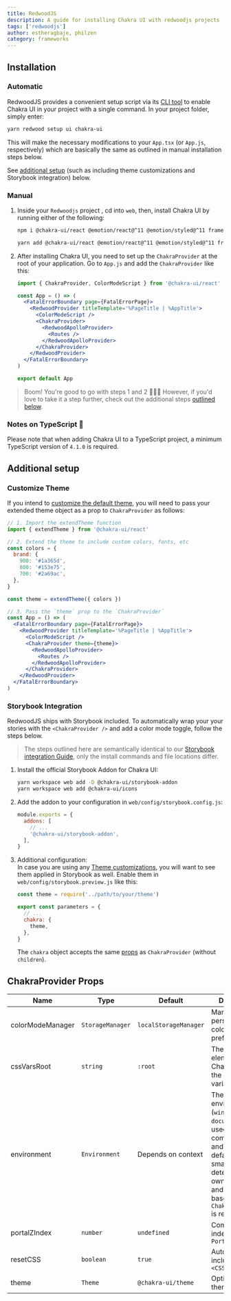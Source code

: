 ```yaml
---
title: RedwoodJS
description: A guide for installing Chakra UI with redwoodjs projects
tags: ['redwoodjs']
author: estheragbaje, philzen
category: frameworks
---
```


## Installation

### Automatic

RedwoodJS provides a convenient setup script via its
[CLI tool](https://redwoodjs.com/docs/cli-commands#setup-ui) to enable Chakra UI
in your project with a single command. In your project folder, simply enter:

```bash
yarn redwood setup ui chakra-ui
```

This will make the necessary modifications to your `App.tsx` (or `App.js`,
respectively) which are basically the same as outlined in manual installation
steps below.

See [additional setup](#additional-setup) (such as including theme
customizations and Storybook integration) below.

### Manual

1. Inside your `Redwoodjs` project , cd into `web`, then, install Chakra UI by
   running either of the following:

   ```bash
   npm i @chakra-ui/react @emotion/react@^11 @emotion/styled@^11 framer-motion@^6
   ```

   ```bash
   yarn add @chakra-ui/react @emotion/react@^11 @emotion/styled@^11 framer-motion@^6
   ```

2. After installing Chakra UI, you need to set up the `ChakraProvider` at the
   root of your application. Go to `App.js` and add the `ChakraProvider` like
   this:

   ```jsx live=false
   import { ChakraProvider, ColorModeScript } from '@chakra-ui/react'

   const App = () => (
     <FatalErrorBoundary page={FatalErrorPage}>
       <RedwoodProvider titleTemplate='%PageTitle | %AppTitle'>
         <ColorModeScript />
         <ChakraProvider>
           <RedwoodApolloProvider>
             <Routes />
           </RedwoodApolloProvider>
         </ChakraProvider>
       </RedwoodProvider>
     </FatalErrorBoundary>
   )

   export default App
   ```

> Boom! You're good to go with steps 1 and 2 🚀🚀🚀 However, if you'd love to
> take it a step further, check out the additional steps
> [outlined below](#additional-setup).

### Notes on TypeScript 🚨

Please note that when adding Chakra UI to a TypeScript project, a minimum
TypeScript version of `4.1.0` is required.

## Additional setup

### Customize Theme

If you intend to
[customize the default theme](/docs/styled-system/customize-theme), you will
need to pass your extended theme object as a prop to `ChakraProvider` as
follows:

```jsx live=false
// 1. Import the extendTheme function
import { extendTheme } from '@chakra-ui/react'

// 2. Extend the theme to include custom colors, fonts, etc
const colors = {
  brand: {
    900: '#1a365d',
    800: '#153e75',
    700: '#2a69ac',
  },
}

const theme = extendTheme({ colors })

// 3. Pass the `theme` prop to the `ChakraProvider`
const App = () => (
  <FatalErrorBoundary page={FatalErrorPage}>
    <RedwoodProvider titleTemplate='%PageTitle | %AppTitle'>
      <ColorModeScript />
      <ChakraProvider theme={theme}>
        <RedwoodApolloProvider>
          <Routes />
        </RedwoodApolloProvider>
      </ChakraProvider>
    </RedwoodProvider>
  </FatalErrorBoundary>
)
```

### Storybook Integration

RedwoodJS ships with Storybook included. To automatically wrap your your stories
with the `<ChakraProvider />` and add a color mode toggle, follow the steps
below.

> The steps outlined here are semantically identical to our
> [Storybook integration Guide](/getting-started/with-storybook), only the
> install commands and file locations differ.

1. Install the official Storybook Addon for Chakra UI:
   ```bash
   yarn workspace web add -D @chakra-ui/storybook-addon
   yarn workspace web add @chakra-ui/icons
   ```
2. Add the addon to your configuration in `web/config/storybook.config.js`:

   ```js
   module.exports = {
     addons: [
       // ...
       '@chakra-ui/storybook-addon',
     ],
   }
   ```

3. Additional configuration:  
    In case you are using any [Theme customizations](/docs/styled-system/customize-theme),
   you will want to see them applied in Storybook as well. Enable them in `web/config/storybook.preview.js`
   like this:

   ```js
   const theme = require('../path/to/your/theme')

   export const parameters = {
     // ...
     chakra: {
       theme,
     },
   }
   ```

   The `chakra` object accepts the same [props](#chakraprovider-props) as
   `ChakraProvider` (without `children`).

## ChakraProvider Props

| Name             | Type             | Default               | Description                                                                                                                                                                                       |
| ---------------- | ---------------- | --------------------- | ------------------------------------------------------------------------------------------------------------------------------------------------------------------------------------------------- |
| colorModeManager | `StorageManager` | `localStorageManager` | Manager to persist a user's color mode preference in                                                                                                                                              |
| cssVarsRoot      | `string`         | `:root`               | The root element that Chakra attaches the CSS variables to                                                                                                                                        |
| environment      | `Environment`    | Depends on context    | The environment (`window` and `document`) to be used by all components and hooks. By default, we smartly determine the ownerDocument and defaultView based on where `ChakraProvider` is rendered. |
| portalZIndex     | `number`         | `undefined`           | Common z-index to use for `Portal`                                                                                                                                                                |
| resetCSS         | `boolean`        | `true`                | Automatically includes `<CSSReset />`                                                                                                                                                             |
| theme            | `Theme`          | `@chakra-ui/theme`    | Optional custom theme                                                                                                                                                                             |
